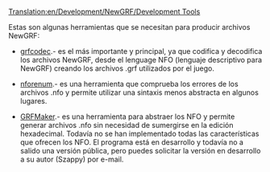 [[Translation:en/Development/NewGRF/Development Tools]]

Estas son algunas herramientas que se necesitan para producir archivos NewGRF:

* [http://www.openttd.org/download-grfcodec grfcodec].-  es el más importante y principal, ya que codifica y decodifica los archivos NewGRF, desde el lenguage NFO (lenguaje descriptivo para NewGRF) creando los archivos .grf utilizados por el juego.

* [http://www.openttd.org/download-nforenum nforenum].- es una herramienta que comprueba los errores de los archivos .nfo y permite utilizar una sintaxis menos abstracta en algunos lugares.

* [http://www.tt-forums.net/viewtopic.php?f=68&t=10167 GRFMaker].- es una herramienta para abstraer los NFO y permite generar archivos .nfo sin necesidad de sumergirse en la edición hexadecimal. Todavía no se han implementado todas las características que ofrecen los NFO. El programa está en desarrollo y todavía no a salido una versión pública, pero puedes solicitar la versión en desarrollo a su autor (Szappy) por e-mail.